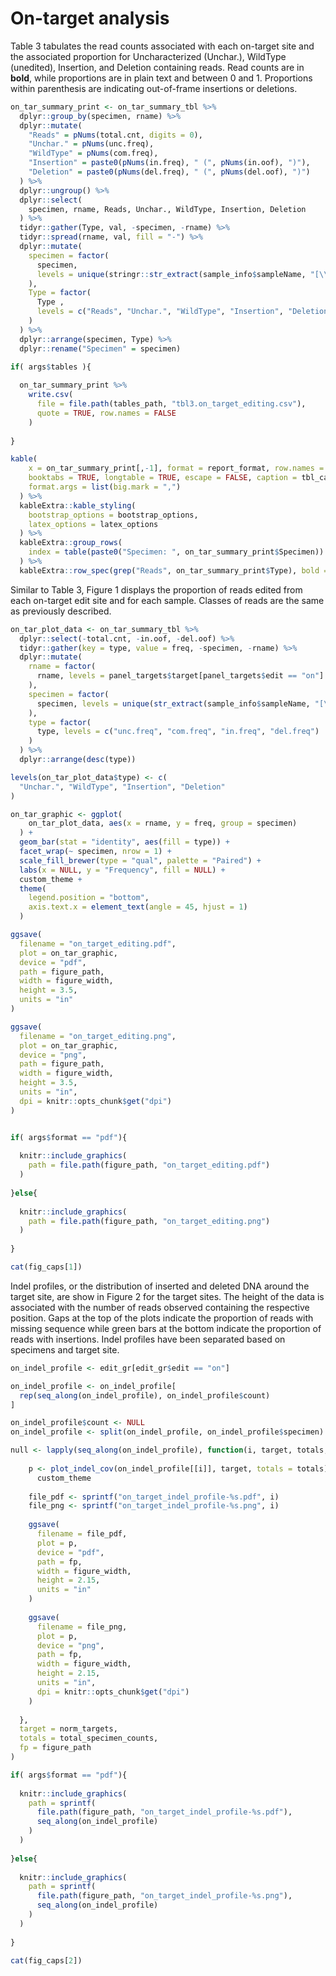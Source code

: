 # On-target analysis

Table 3 tabulates the read counts associated with each on-target site and the associated proportion for Uncharacterized (Unchar.), WildType (unedited), Insertion, and Deletion containing reads. Read counts are in **bold**, while proportions are in plain text and between 0 and 1. Proportions within parenthesis are indicating out-of-frame insertions or deletions.

```r
on_tar_summary_print <- on_tar_summary_tbl %>%
  dplyr::group_by(specimen, rname) %>%
  dplyr::mutate(
    "Reads" = pNums(total.cnt, digits = 0),
    "Unchar." = pNums(unc.freq),
    "WildType" = pNums(com.freq),
    "Insertion" = paste0(pNums(in.freq), " (", pNums(in.oof), ")"),
    "Deletion" = paste0(pNums(del.freq), " (", pNums(del.oof), ")")
  ) %>%
  dplyr::ungroup() %>%
  dplyr::select(
    specimen, rname, Reads, Unchar., WildType, Insertion, Deletion
  ) %>%
  tidyr::gather(Type, val, -specimen, -rname) %>%
  tidyr::spread(rname, val, fill = "-") %>%
  dplyr::mutate(
    specimen = factor(
      specimen, 
      levels = unique(stringr::str_extract(sample_info$sampleName, "[\\w]+"))
    ),
    Type = factor(
      Type , 
      levels = c("Reads", "Unchar.", "WildType", "Insertion", "Deletion")
    )
  ) %>%
  dplyr::arrange(specimen, Type) %>%
  dplyr::rename("Specimen" = specimen)

if( args$tables ){
  
  on_tar_summary_print %>%
    write.csv(
      file = file.path(tables_path, "tbl3.on_target_editing.csv"),
      quote = TRUE, row.names = FALSE
    )
  
}

kable(
    x = on_tar_summary_print[,-1], format = report_format, row.names = FALSE,
    booktabs = TRUE, longtable = TRUE, escape = FALSE, caption = tbl_caps[3],
    format.args = list(big.mark = ",")
  ) %>%
  kableExtra::kable_styling(
    bootstrap_options = bootstrap_options,
    latex_options = latex_options
  ) %>%
  kableExtra::group_rows(
    index = table(paste0("Specimen: ", on_tar_summary_print$Specimen))
  ) %>%
  kableExtra::row_spec(grep("Reads", on_tar_summary_print$Type), bold = TRUE)

```

Similar to Table 3, Figure 1 displays the proportion of reads edited from each on-target edit site and for each sample. Classes of reads are the same as previously described.

```r
on_tar_plot_data <- on_tar_summary_tbl %>%
  dplyr::select(-total.cnt, -in.oof, -del.oof) %>%
  tidyr::gather(key = type, value = freq, -specimen, -rname) %>%
  dplyr::mutate(
    rname = factor(
      rname, levels = panel_targets$target[panel_targets$edit == "on"]
    ),
    specimen = factor(
      specimen, levels = unique(str_extract(sample_info$sampleName, "[\\w]+"))
    ),
    type = factor(
      type, levels = c("unc.freq", "com.freq", "in.freq", "del.freq")
    )
  ) %>%
  dplyr::arrange(desc(type))

levels(on_tar_plot_data$type) <- c(
  "Unchar.", "WildType", "Insertion", "Deletion"
)

on_tar_graphic <- ggplot(
    on_tar_plot_data, aes(x = rname, y = freq, group = specimen)
  ) + 
  geom_bar(stat = "identity", aes(fill = type)) + 
  facet_wrap(~ specimen, nrow = 1) +
  scale_fill_brewer(type = "qual", palette = "Paired") +
  labs(x = NULL, y = "Frequency", fill = NULL) +
  custom_theme + 
  theme(
    legend.position = "bottom",
    axis.text.x = element_text(angle = 45, hjust = 1)
  )

ggsave(
  filename = "on_target_editing.pdf", 
  plot = on_tar_graphic, 
  device = "pdf", 
  path = figure_path, 
  width = figure_width, 
  height = 3.5, 
  units = "in"
)

ggsave(
  filename = "on_target_editing.png", 
  plot = on_tar_graphic, 
  device = "png", 
  path = figure_path, 
  width = figure_width,
  height = 3.5, 
  units = "in",
  dpi = knitr::opts_chunk$get("dpi")
)


if( args$format == "pdf"){
  
  knitr::include_graphics(
    path = file.path(figure_path, "on_target_editing.pdf")
  )
  
}else{
  
  knitr::include_graphics(
    path = file.path(figure_path, "on_target_editing.png")
  )
  
}

```

```r
cat(fig_caps[1]) 
```

Indel profiles, or the distribution of inserted and deleted DNA around the target site, are show in Figure 2 for the target sites. The height of the data is associated with the number of reads observed containing the respective position. Gaps at the top of the plots indicate the proportion of reads with missing sequence while green bars at the bottom indicate the proportion of reads with insertions. Indel profiles have been separated based on specimens and target site.

```r
on_indel_profile <- edit_gr[edit_gr$edit == "on"]

on_indel_profile <- on_indel_profile[
  rep(seq_along(on_indel_profile), on_indel_profile$count)
]

on_indel_profile$count <- NULL
on_indel_profile <- split(on_indel_profile, on_indel_profile$specimen)

null <- lapply(seq_along(on_indel_profile), function(i, target, totals, fp){
  
    p <- plot_indel_cov(on_indel_profile[[i]], target, totals = totals) + 
      custom_theme
    
    file_pdf <- sprintf("on_target_indel_profile-%s.pdf", i)
    file_png <- sprintf("on_target_indel_profile-%s.png", i)
      
    ggsave(
      filename = file_pdf, 
      plot = p, 
      device = "pdf", 
      path = fp, 
      width = figure_width, 
      height = 2.15, 
      units = "in"
    )
    
    ggsave(
      filename = file_png, 
      plot = p, 
      device = "png", 
      path = fp, 
      width = figure_width,
      height = 2.15, 
      units = "in",
      dpi = knitr::opts_chunk$get("dpi")
    )
    
  },
  target = norm_targets,
  totals = total_specimen_counts,
  fp = figure_path
)

if( args$format == "pdf"){
  
  knitr::include_graphics(
    path = sprintf(
      file.path(figure_path, "on_target_indel_profile-%s.pdf"), 
      seq_along(on_indel_profile)
    )
  )
  
}else{
  
  knitr::include_graphics(
    path = sprintf(
      file.path(figure_path, "on_target_indel_profile-%s.png"), 
      seq_along(on_indel_profile)
    )
  )
  
}

```

```r
cat(fig_caps[2]) 
```